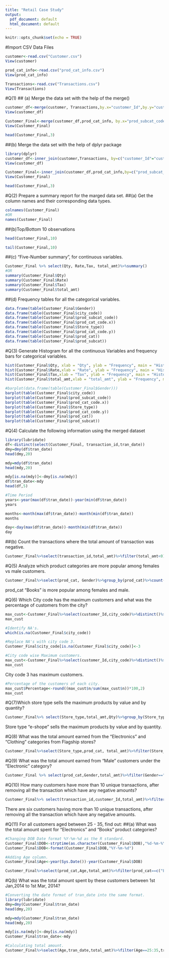 ---
title: "Retail Case Study"
output:
  pdf_document: default
  html_document: default
---

```{r setup, include=FALSE}
knitr::opts_chunk$set(echo = TRUE)
```

#Import CSV Data Files
```{r}

customer<-read.csv("Customer.csv")
View(customer)

prod_cat_info<-read.csv("prod_cat_info.csv")
View(prod_cat_info)

Transactions<-read.csv("Transactions.csv")
View(Transactions)
```

#Q(1)
## (a) Merge the data set with the help of the merge()
```{r}
customer_df<-merge(customer, Transactions,by.x="customer_Id",by.y="cust_id")
View(customer_df)

Customer_Final<-merge(customer_df,prod_cat_info, by.x="prod_subcat_code",by.y = "prod_sub_cat_code")
View(Customer_Final)

head(Customer_Final,3)
```

##(b) Merge the data set with the help of dplyr package
```{r}
library(dplyr)
customer_df<-inner_join(customer,Transactions, by=c("customer_Id"="cust_id"))
View(customer_df)

Customer_Final<-inner_join(customer_df,prod_cat_info,by=c("prod_subcat_code"="prod_sub_cat_code"))
View(Customer_Final)

head(Customer_Final,3)
```
#Q(2) Prepare a summary report for the marged data set.
##(a) Get the column names and their corresponding data types.
```{r}
colnames(Customer_Final)
#OR
names(Customer_Final)
``` 

##(b)Top/Bottom 10 observations
```{r}
head(Customer_Final,10)

tail(Customer_Final,10)
```

##(c) "Five-Number summary", for continuous variables.
```{r}
Customer_Final %>% select(Qty, Rate,Tax, total_amt)%>%summary()
#OR
summary(Customer_Final$Qty)
summary(Customer_Final$Rate)
summary(Customer_Final$Tax)
summary(Customer_Final$total_amt)

```

##(d) Frequency tables for all the categorical variables.
```{r}
data.frame(table(Customer_Final$Gender))
data.frame(table(Customer_Final$city_code))
data.frame(table(Customer_Final$prod_subcat_code))
data.frame(table(Customer_Final$prod_cat_code.x))
data.frame(table(Customer_Final$Store_type))
data.frame(table(Customer_Final$prod_cat_code.y))
data.frame(table(Customer_Final$prod_cat))
data.frame(table(Customer_Final$prod_subcat))
```

#Q(3) Generate Histogram for all the continuous Variables and frequency bars for categorical variables.
```{r}
hist(Customer_Final$Qty, xlab = "Qty", ylab = "Frequency", main = "Histogram for Qty")
hist(Customer_Final$Rate,xlab = "Rate", ylab = "Frequency", main = "Histogram for Rate")
hist(Customer_Final$Tax,xlab = "Tax", ylab = "Frequency", main = "Histogram for Tax")
hist(Customer_Final$total_amt,xlab = "total_amt", ylab = "Frequency", main = "Histogram for tital_amt")

#barplot(data.frame(table(Customer_Final$Gender)))
barplot(table(Customer_Final$city_code))
barplot(table(Customer_Final$prod_subcat_code))
barplot(table(Customer_Final$prod_cat_code.x))
barplot(table(Customer_Final$Store_type))
barplot(table(Customer_Final$prod_cat_code.y))
barplot(table(Customer_Final$prod_cat))
barplot(table(Customer_Final$prod_subcat))
```

#Q(4) Calculate the following information using the merged dataset
```{r}
library(lubridate)
df<-distinct(select(Customer_Final, transaction_id,tran_date))
dmy=dmy(df$tran_date)
head(dmy,20)

mdy=mdy(df$tran_date)
head(mdy,20)

mdy[is.na(mdy)]<-dmy[is.na(mdy)]
df$tran_date<-mdy
head(df,5)

#Time Period
years<-year(max(df$tran_date))-year(min(df$tran_date))
years

months<-month(max(df$tran_date))-month(min(df$tran_date))
months

day<-day(max(df$tran_date))-month(min(df$tran_date))
day
```
##(b) Count the transactions where the total amount of transaction was negative.
```{r}
Customer_Final%>%select(transaction_id,total_amt)%>%filter(total_amt<0)%>%count(transaction_id)%>%head()
```
#Q(5) Analyze which product categories are more popular among females vs male customers.
```{r}
Customer_Final%>%select(prod_cat, Gender)%>%group_by(prod_cat)%>%count(Gender)%>%arrange(desc(n))
```
prod_cat "Books" is more popular among females and male.

#Q(6) Which City code has the maximum customers and what was the percentage of customers from the city?
```{r}
max_cust<-Customer_Final%>%select(customer_Id,city_code)%>%distinct()%>%count(city_code)
max_cust

#Identify NA's.
which(is.na(Customer_Final$city_code))

#Replace NA's with city code 3.
Customer_Final$city_code[is.na(Customer_Final$city_code)]<-3

#City code wise Maximum customers.
max_cust<-Customer_Final%>%select(customer_Id,city_code)%>%distinct()%>%count(city_code)%>%arrange(desc(n))
max_cust

```
City code 3 has maximum customers.

```{r}
#Percentage of the customers of each city.
max_cust$Percentage<-round((max_cust$n/sum(max_cust$n))*100,2)
max_cust
```
#Q(7)Which store type sells the maximum products by value and by quantity?
```{r}
Customer_Final%>% select(Store_type,total_amt,Qty)%>%group_by(Store_type)%>%summarise(Grand_sales=sum(total_amt),Grand_Qty=sum(Qty))%>%arrange(desc(Grand_Qty))
```
Store type "e-shope" sells the maximum products by value and by quantity.

#Q(8) What was the total amount earned from the "Electronics" and "Clothing" categories from Flagship stores?
```{r}
Customer_Final%>%select(Store_type,prod_cat, total_amt)%>%filter(Store_type=="Flagship store",prod_cat==c("Electronics","Clothing"))%>%group_by(prod_cat)%>%summarise(Grand_Total=sum(total_amt))
```
#Q(9) What was the total amount earned from "Male" customers under the "Electronic" category?
```{r}
Customer_Final %>% select(prod_cat,Gender,total_amt)%>%filter(Gender=="M",prod_cat=="Electronics")%>%summarise(prod_cat="Electronics",Gender="M",Grand_Total=sum(total_amt))
```
#Q(10) How many customers have more than 10 unique transactions, after removing all the transaction which have any negative amounts?
```{r}
Customer_Final%>% select(transaction_id,customer_Id,total_amt)%>%filter(total_amt>0)%>%distinct(transaction_id, customer_Id)%>%group_by(customer_Id)%>%count(customer_Id)%>%arrange(desc(n))%>%filter(n > 10)
```
There are six customers having more than 10 unique transactions, after removing all the transaction which have any negative amounts.

#Q(11) For all customers aged between 25 - 35, find out:
##(a) What was the total amount spent for "Electronics" and "Books" product categories?
```{r}
#Changing DOB Date format %Y-%m-%d as the R standard.
Customer_Final$DOB<-strptime(as.character(Customer_Final$DOB),"%d-%m-%Y")
Customer_Final$DOB<-format(Customer_Final$DOB,"%Y-%m-%d")

#Adding Age column.
Customer_Final$Age<-year(Sys.Date())-year(Customer_Final$DOB)

Customer_Final%>%select(prod_cat,Age,total_amt)%>%filter(prod_cat==c("Electronics","Books"), Age==25:35)%>%group_by(prod_cat)%>%summarise(sum(total_amt))
```
#Q(b) What was the total amount spent by these customers between 1st Jan,2014 to 1st Mar, 2014?
```{r}
#Converting the date format of tran_date into the same format.
library(lubridate)
dmy=dmy(Customer_Final$tran_date)
head(dmy,20)

mdy=mdy(Customer_Final$tran_date)
head(mdy,20)

mdy[is.na(mdy)]<-dmy[is.na(mdy)]
Customer_Final$tran_date<-mdy

#Calculating total amount. 
Customer_Final%>%select(Age,tran_date,total_amt)%>%filter(Age==25:35,tran_date>="2014-01-01" & tran_date <= "2014-03-01" )%>%arrange(tran_date) %>%summarise(sum(total_amt))

```




